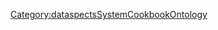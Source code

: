 <includeonly>{{METADATA|Keywords={{{HasKeyword|}}}|HasEntityTitle={{{HasEntityTitle}}}|HasEntityBlurb={{{HasEntityBlurb|}}}|HasEntityType=UseCase}}
</includeonly>
<noinclude>[[Category:dataspectsSystemCookbookOntology]]</noinclude>
